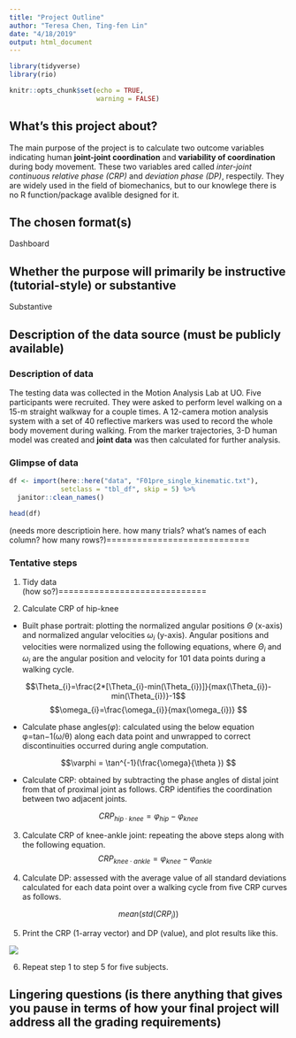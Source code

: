 ```yaml
---
title: "Project Outline"
author: "Teresa Chen, Ting-fen Lin"
date: "4/18/2019"
output: html_document
---
```


```r

library(tidyverse)
library(rio)

knitr::opts_chunk$set(echo = TRUE,
                      warning = FALSE)
```


## What's this project about?

The main purpose of the project is to calculate two outcome variables indicating human **joint-joint coordination** and **variability of coordination** during body movement. These two variables ared called *inter-joint continuous relative phase (CRP)* and *deviation phase (DP)*, respectily. They are widely used in the field of biomechanics, but to our knowlege there is no R function/package avalible designed for it. 


## The chosen format(s)

Dashboard

## Whether the purpose will primarily be instructive (tutorial-style) or substantive 

Substantive

## Description of the data source (must be publicly available)

### Description of data

The testing data was collected in the Motion Analysis Lab at UO. Five participants were recruited. They were asked to perform level walking on a 15-m straight walkway for a couple times. A 12-camera motion analysis system with a set of 40 reflective markers was used to record the whole body movement during walking. From the marker trajectories, 3-D human model was created and **joint data** was then calculated for further analysis.  

### Glimpse of data

```r
df <- import(here::here("data", "F01pre_single_kinematic.txt"),
             setclass = "tbl_df", skip = 5) %>% 
  janitor::clean_names()

head(df)
```

(needs more descriptioin here. how many trials? what's names of each column? how many rows?)============================

### Tentative steps 

1. Tidy data  
(how so?)=============================  

2. Calculate CRP of hip-knee
  + Built phase portrait: plotting the normalized angular positions $\Theta$ (x-axis) and normalized angular velocities $\omega_{i}$ (y-axis). Angular positions and velocities were normalized using the following equations, where $\Theta_{i}$ and $\omega_{i}$ are the angular position and velocity for 101 data points during a walking cycle.  
  
  $$\Theta_{i}=\frac{2*[\Theta_{i}-min(\Theta_{i})]}{max(\Theta_{i})-min(\Theta_{i})}-1$$
  $$\omega_{i}=\frac{\omega_{i}}{max(\omega_{i})} $$  
  
  + Calculate phase angles($\varphi$):  calculated using the below equation φ=tan−1(ω/θ) along each data point and unwrapped to correct discontinuities occurred during angle computation.  
  
  $$\varphi = \tan^{-1}(\frac{\omega}{\theta }) $$
  
  + Calculate CRP: obtained by subtracting the phase angles of distal joint from that of proximal joint as follows. CRP identifies the coordination between two adjacent joints.
  
  $$CRP_{hip\cdot knee}=\varphi_{hip} - \varphi_{knee}$$
 
 
3. Calculate CRP of knee-ankle joint: repeating the above steps along with the following equation. 
 $$CRP_{knee\cdot ankle}=\varphi_{knee} - \varphi_{ankle}$$
  
4. Calculate DP: assessed with the average value of all standard deviations calculated for each data point over a walking cycle from five CRP curves as follows.  


$$mean(std(CRP_{i}))$$  

5. Print the CRP (1-array vector) and DP (value), and plot results like this.  

![](plots/plot_matlab.jpg)  

6. Repeat step 1 to step 5 for five subjects.



## Lingering questions (is there anything that gives you pause in terms of how your final project will address all the grading requirements)